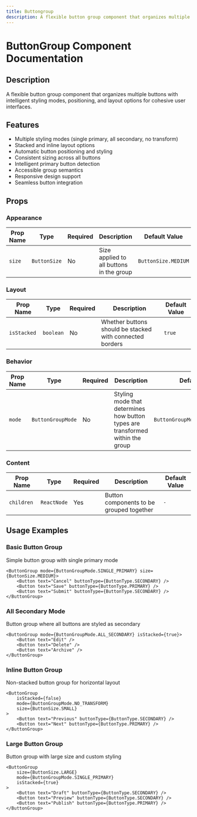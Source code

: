 ```yaml
---
title: Buttongroup
description: A flexible button group component that organizes multiple buttons with intelligent styling modes, positioning, and layout options for cohesive user interfaces.
---
```



# ButtonGroup Component Documentation

## Description

A flexible button group component that organizes multiple buttons with intelligent styling modes, positioning, and layout options for cohesive user interfaces.

## Features

- Multiple styling modes (single primary, all secondary, no transform)
- Stacked and inline layout options
- Automatic button positioning and styling
- Consistent sizing across all buttons
- Intelligent primary button detection
- Accessible group semantics
- Responsive design support
- Seamless button integration

## Props

### Appearance

| Prop Name | Type         | Required | Description                              | Default Value       |
| --------- | ------------ | -------- | ---------------------------------------- | ------------------- |
| `size`    | `ButtonSize` | No       | Size applied to all buttons in the group | `ButtonSize.MEDIUM` |

### Layout

| Prop Name   | Type      | Required | Description                                              | Default Value |
| ----------- | --------- | -------- | -------------------------------------------------------- | ------------- |
| `isStacked` | `boolean` | No       | Whether buttons should be stacked with connected borders | `true`        |

### Behavior

| Prop Name | Type              | Required | Description                                                                    | Default Value                    |
| --------- | ----------------- | -------- | ------------------------------------------------------------------------------ | -------------------------------- |
| `mode`    | `ButtonGroupMode` | No       | Styling mode that determines how button types are transformed within the group | `ButtonGroupMode.SINGLE_PRIMARY` |

### Content

| Prop Name  | Type        | Required | Description                              | Default Value |
| ---------- | ----------- | -------- | ---------------------------------------- | ------------- |
| `children` | `ReactNode` | Yes      | Button components to be grouped together | `-`           |

## Usage Examples

### Basic Button Group

Simple button group with single primary mode

```tsx
<ButtonGroup mode={ButtonGroupMode.SINGLE_PRIMARY} size={ButtonSize.MEDIUM}>
    <Button text="Cancel" buttonType={ButtonType.SECONDARY} />
    <Button text="Save" buttonType={ButtonType.PRIMARY} />
    <Button text="Submit" buttonType={ButtonType.SECONDARY} />
</ButtonGroup>
```

### All Secondary Mode

Button group where all buttons are styled as secondary

```tsx
<ButtonGroup mode={ButtonGroupMode.ALL_SECONDARY} isStacked={true}>
    <Button text="Edit" />
    <Button text="Delete" />
    <Button text="Archive" />
</ButtonGroup>
```

### Inline Button Group

Non-stacked button group for horizontal layout

```tsx
<ButtonGroup
    isStacked={false}
    mode={ButtonGroupMode.NO_TRANSFORM}
    size={ButtonSize.SMALL}
>
    <Button text="Previous" buttonType={ButtonType.SECONDARY} />
    <Button text="Next" buttonType={ButtonType.PRIMARY} />
</ButtonGroup>
```

### Large Button Group

Button group with large size and custom styling

```tsx
<ButtonGroup
    size={ButtonSize.LARGE}
    mode={ButtonGroupMode.SINGLE_PRIMARY}
    isStacked={true}
>
    <Button text="Draft" buttonType={ButtonType.SECONDARY} />
    <Button text="Preview" buttonType={ButtonType.SECONDARY} />
    <Button text="Publish" buttonType={ButtonType.PRIMARY} />
</ButtonGroup>
```
